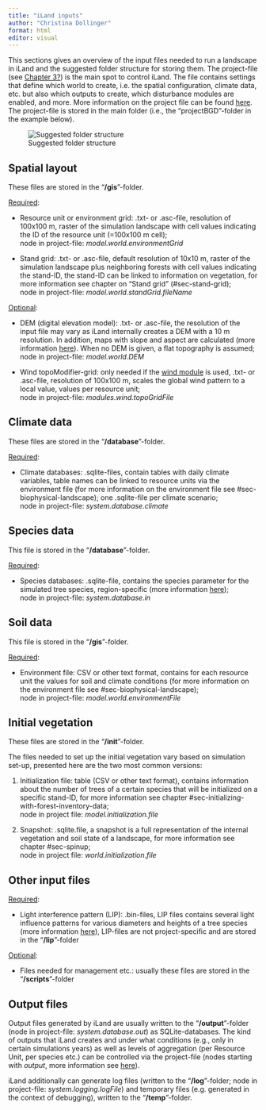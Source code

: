```yaml
---
title: "iLand inputs"
author: "Christina Dollinger"
format: html
editor: visual
---
```


This sections gives an overview of the input files needed to run a landscape in iLand and the suggested folder structure for storing them. The project-file (see [Chapter 3?]{.underline}) is the main spot to control iLand. The file contains settings that define which world to create, i.e. the spatial configuration, climate data, etc. but also which outputs to create, which disturbance modules are enabled, and more. More information on the project file can be found [here](https://iland-model.org/project+file "iLand wiki: project file"). The project-file is stored in the main folder (i.e., the "projectBGD"-folder in the example below).

<!--# mention new iLand GUI "Settings Dialog" option to edit project file? -->

![Suggested folder structure](images/iland_folders.PNG){#fig-folderStructure}

## Spatial layout {#sec-spatial-layout}

These files are stored in the "**/gis**"-folder.

[Required]{.underline}:

-   Resource unit or environment grid: .txt- or .asc-file, resolution of 100x100 m, raster of the simulation landscape with cell values indicating the ID of the resource unit (=100x100 m cell);\
    node in project-file: *model.world.environmentGrid*

-   Stand grid: .txt- or .asc-file, default resolution of 10x10 m, raster of the simulation landscape plus neighboring forests with cell values indicating the stand-ID, the stand-ID can be linked to information on vegetation, for more information see chapter on "Stand grid" (#sec-stand-grid);\
    node in project-file: *model.world.standGrid.fileName*

[Optional]{.underline}:

-   DEM (digital elevation model): .txt- or .asc-file, the resolution of the input file may vary as iLand internally creates a DEM with a 10 m resolution. In addition, maps with slope and aspect are calculated (more information [here](https://iland-model.org/simulation+extent?highlight=elevation#digital_elevation_model "iLand wiki: DEM")). When no DEM is given, a flat topography is assumed;\
    node in project-file: *model.world.DEM*

-   Wind topoModifier-grid: only needed if the [wind module](https://iland-model.org/wind+module "iLand wiki: wind module") is used, .txt- or .asc-file, resolution of 100x100 m, scales the global wind pattern to a local value, values per resource unit;\
    node in project-file: *modules.wind.topoGridFile*

## Climate data {#sec-climate-data}

These files are stored in the "**/database**"-folder.

[Required]{.underline}:

-   Climate databases: .sqlite-files, contain tables with daily climate variables, table names can be linked to resource units via the environment file (for more information on the environment file see #sec-biophysical-landscape); one .sqlite-file per climate scenario;\
    node in project-file: *system.database.climate*

## Species data {#sec-species-data}

This file is stored in the "**/database**"-folder.

[Required]{.underline}:

-   Species databases: .sqlite-file, contains the species parameter for the simulated tree species, region-specific (more information [here](https://iland-model.org/species+parameter "iLand wiki: species parameter"));\
    node in project-file: *system.database.in*

## Soil data {#sec-soil-data}

This file is stored in the "**/gis**"-folder.

[Required]{.underline}:

-   Environment file: CSV or other text format, contains for each resource unit the values for soil and climate conditions (for more information on the environment file see #sec-biophysical-landscape);\
    node in project-file: *model.world.environmentFile*

## Initial vegetation {#sec-initial-vegetation}

These files are stored in the "**/init**"-folder.

The files needed to set up the initial vegetation vary based on simulation set-up, presented here are the two most common versions:

1.  Initialization file: table (CSV or other text format), contains information about the number of trees of a certain species that will be initialized on a specific stand-ID, for more information see chapter #sec-initializing-with-forest-inventory-data;\
    node in project file: *model.initialization.file*

2.  Snapshot: .sqlite.file, a snapshot is a full representation of the internal vegetation and soil state of a landscape, for more information see chapter #sec-spinup;\
    node in project file: *world.initialization.file*

## Other input files {#sec-other-input-files}

[Required]{.underline}:

-   Light interference pattern (LIP): <!--# jonas: frage: werden mit dem Buch, release von iLand 2.0, oder species data paper die standard lip.bin files mitgeliefert? --> .bin-files, LIP files contains several light influence patterns for various diameters and heights of a tree species (more information [here](https://iland-model.org/Lightroom "iLand wiki: light interference pattern")), LIP-files are not project-specific and are stored in the "**/lip**"-folder

[Optional]{.underline}:

-   Files needed for management etc.: usually these files are stored in the "**/scripts**"-folder

## Output files

Output files generated by iLand are usually written to the "**/output**"-folder (node in project-file: *system.database.out*) as SQLite-databases. The kind of outputs that iLand creates and under what conditions (e.g., only in certain simulations years) as well as levels of aggregation (per Resource Unit, per species etc.) can be controlled via the project-file (nodes starting with *output*, more information see [here](https://iland-model.org/Outputs "iLand wiki: outputs")).

iLand additionally can generate log files (written to the "**/log**"-folder; node in project-file: *system.logging.logFile*) and temporary files (e.g. generated in the context of debugging), written to the "**/temp**"-folder.
